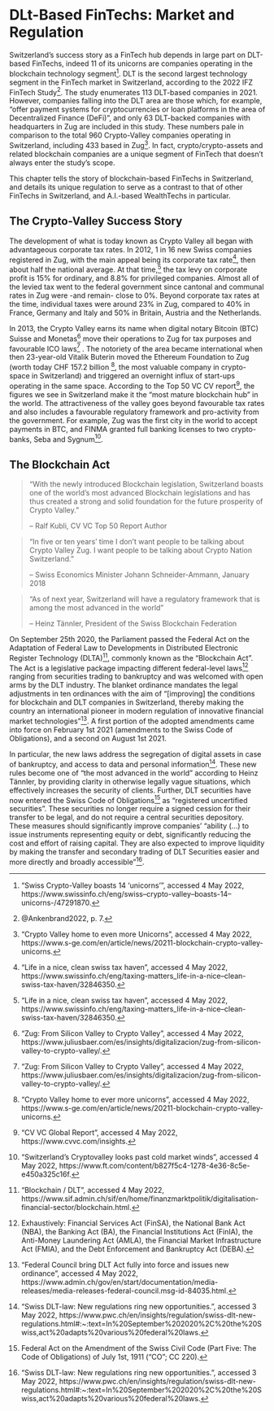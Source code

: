 # DLt-Based FinTechs: Market and Regulation

Switzerland’s success story as a FinTech hub depends in large part on DLT-based FinTechs, indeed 11 of its unicorns are companies operating in the blockchain technology segment^[“Swiss Crypto-Valley boasts 14 ‘unicorns’”, accessed 4 May 2022, https://www.swissinfo.ch/eng/swiss--crypto-valley--boasts-14--unicorns-/47291870.]. DLT is the second largest technology segment in the FinTech market in Switzerland, according to the 2022 IFZ FinTech Study^[@Ankenbrand2022, p. 7.]. The study enumerates 113 DLT-based companies in 2021. However, companies falling into the DLT area are those which, for example, “offer payment systems for cryptocurrencies or loan platforms in the area of Decentralized Finance (DeFi)”, and only 63 DLT-backed companies with headquarters in Zug are included in this study. These numbers pale in comparison to the total 960 Crypto-Valley companies operating in Switzerland, including 433 based in Zug^[“Crypto Valley home to even more Unicorns”, accessed 4 May 2022, https://www.s-ge.com/en/article/news/20211-blockchain-crypto-valley-unicorns.]. In fact, crypto/crypto-assets and related blockchain companies are a unique segment of FinTech that doesn’t always enter the study’s scope.

This chapter tells the story of blockchain-based FinTechs in Switzerland, and details its unique regulation to serve as a contrast to that of other FinTechs in Switzerland, and A.I.-based WealthTechs in particular.

## The Crypto-Valley Success Story 

The development of what is today known as Crypto Valley all began with advantageous corporate tax rates. In 2012, 1 in 16 new Swiss companies registered in Zug, with the main appeal being its corporate tax rate^[“Life in a nice, clean swiss tax haven”, accessed 4 May 2022, https://www.swissinfo.ch/eng/taxing-matters_life-in-a-nice--clean-swiss-tax-haven/32846350.], then about half the national average. At that time,^[“Life in a nice, clean swiss tax haven”, accessed 4 May 2022, https://www.swissinfo.ch/eng/taxing-matters_life-in-a-nice--clean-swiss-tax-haven/32846350.]  the tax levy on corporate profit is 15% for ordinary, and 8.8% for privileged companies. Almost all of the levied tax went to the federal government since cantonal and communal rates in Zug were -and remain- close to 0%. Beyond corporate tax rates at the time, individual taxes were around 23% in Zug, compared to 40% in France, Germany and Italy and 50% in Britain, Austria and the Netherlands.

In 2013, the Crypto Valley earns its name when digital notary Bitcoin (BTC) Suisse and Monetas^[“Zug: From Silicon Valley to Crypto Valley”, accessed 4 May 2022, https://www.juliusbaer.com/es/insights/digitalizacion/zug-from-silicon-valley-to-crypto-valley/.] move their operations to Zug for tax purposes and favourable ICO laws^[“Zug: From Silicon Valley to Crypto Valley”, accessed 4 May 2022, https://www.juliusbaer.com/es/insights/digitalizacion/zug-from-silicon-valley-to-crypto-valley/.] . The notoriety of the area became international when then 23-year-old Vitalik Buterin moved the Ethereum Foundation to Zug (worth today CHF 157.2 billion ^[“Crypto Valley home to ever more unicorns”, accessed 4 May 2022, https://www.s-ge.com/en/article/news/20211-blockchain-crypto-valley-unicorns.], the most valuable company in crypto-space in Switzerland) and triggered an overnight influx of start-ups operating in the same space. According to the Top 50 VC CV report^[“CV VC Global Report”, accessed 4 May 2022, https://www.cvvc.com/insights.], the figures we see in Switzerland make it the “most mature blockchain hub” in the world. The attractiveness of the valley goes beyond favourable tax rates and also includes a favourable regulatory framework and pro-activity from the government. For example, Zug was the first city in the world to accept payments in BTC, and FINMA granted full banking licenses to two crypto-banks, Seba and Sygnum^[“Switzerland’s Cryptovalley looks past cold market winds”, accessed 4 May 2022,  https://www.ft.com/content/b827f5c4-1278-4e36-8c5e-e450a325c16f.]. 

## The Blockchain Act

> "With the newly introduced Blockchain legislation, Switzerland boasts one of the world's most advanced Blockchain legislations and has thus created a strong and solid foundation for the future prosperity of Crypto Valley.”
>
> -- Ralf Kubli, CV VC Top 50 Report Author

> “In five or ten years’ time I don’t want people to be talking about Crypto Valley Zug. I want people to be talking about Crypto Nation Switzerland.” 
>
> -- Swiss Economics Minister Johann Schneider-Ammann, January 2018

> “As of next year, Switzerland will have a regulatory framework that is among the most advanced in the world”
>
> -- Heinz Tännler, President of the Swiss Blockchain Federation 

On September 25th 2020, the Parliament passed the Federal Act on the Adaptation of Federal Law to Developments in Distributed Electronic Register Technology (DLTA)^[“Blockchain / DLT”, accessed 4 May 2022, https://www.sif.admin.ch/sif/en/home/finanzmarktpolitik/digitalisation-financial-sector/blockchain.html.], commonly known as the “Blockchain Act”. The Act is a legislative package impacting different federal-level laws^[Exhaustively: Financial Services Act (FinSA), the National Bank Act (NBA), the Banking Act (BA), the Financial Institutions Act (FinIA), the Anti-Money Laundering Act (AMLA), the Financial Market Infrastructure Act (FMIA), and the Debt Enforcement and Bankruptcy Act (DEBA).] ranging from securities trading to bankruptcy and was welcomed with open arms by the DLT industry. The blanket ordinance mandates the legal adjustments in ten ordinances with the aim of “[improving] the conditions for blockchain and DLT companies in Switzerland, thereby making the country an international pioneer in modern regulation of innovative financial market technologies”^[“Federal Council bring DLT Act fully into force and issues new ordinance”, accessed 4 May 2022, https://www.admin.ch/gov/en/start/documentation/media-releases/media-releases-federal-council.msg-id-84035.html.]. A first portion of the adopted amendments came into force on February 1st 2021 (amendments to the Swiss Code of Obligations), and a second on August 1st 2021. 

In particular, the new laws address the segregation of digital assets in case of bankruptcy, and access to data and personal information^[“Swiss DLT-law: New regulations ring new opportunities.”, accessed 3 May 2022, https://www.pwc.ch/en/insights/regulation/swiss-dlt-new-regulations.html#:~:text=In%20September%202020%2C%20the%20Swiss,act%20adapts%20various%20federal%20laws.]. These new rules become one of “the most advanced in the world” according to Heinz Tännler, by providing clarity in otherwise legally vague situations, which effectively increases the security of clients. Further, DLT securities have now entered the Swiss Code of Obligations^[Federal Act on the Amendment of the Swiss Civil Code (Part Five: The Code of Obligations) of July 1st, 1911 (“CO”; CC 220).] as “registered uncertified securities”. These securities no longer require a signed cession for their transfer to be legal, and do not require a central securities depository. These measures should significantly improve companies’ “ability (...) to issue instruments representing equity or debt, significantly reducing the cost and effort of raising capital.  They are also expected to improve liquidity by making the transfer and secondary trading of DLT Securities easier and more directly and broadly accessible”^[“Swiss DLT-law: New regulations ring new opportunities.”, accessed 3 May 2022, https://www.pwc.ch/en/insights/regulation/swiss-dlt-new-regulations.html#:~:text=In%20September%202020%2C%20the%20Swiss,act%20adapts%20various%20federal%20laws.].






